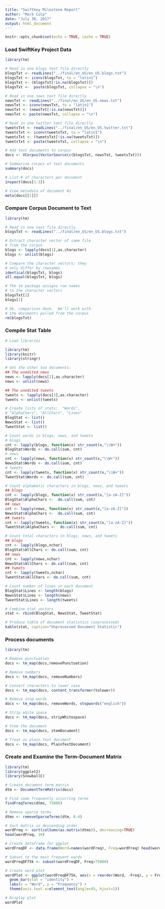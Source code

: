 ```yaml
---
title: "Swiftkey Milestone Report"
author: "Mark Culp"
date: "July 30, 2017"
output: html_document
---
```


```r
knitr::opts_chunk$set(echo = TRUE, cache = TRUE)
```

### Load SwiftKey Project Data


```r
library(tm)

# Read in one blogs text file directly
blogsTxt <- readLines("../final/en_US/en_US.blogs.txt")
blogsTxt <- iconv(blogsTxt, to = "latin1")
blogsTxt <- (blogsTxt[!is.na(blogsTxt)])
blogsTxt <-  paste(blogsTxt, collapse = "\n")

# Read in one news text file directly
newsTxt <- readLines("../final/en_US/en_US.news.txt")
newsTxt <- iconv(newsTxt, to = "latin1")
newsTxt <- (newsTxt[!is.na(newsTxt)])
newsTxt <- paste(newsTxt, collapse = "\n")

# Read in one twitter text file directly
tweetsTxt <- readLines("../final/en_US/en_US.twitter.txt")
tweetsTxt <- iconv(tweetsTxt, to = "latin1")
tweetsTxt <- (tweetsTxt[!is.na(tweetsTxt)])
tweetsTxt <- paste(tweetsTxt, collapse = "\n")

# Add text documents to corpus
docs <- VCorpus(VectorSource(c(blogsTxt, newsTxt, tweetsTxt)))

# Summarize corpus of text documents
summary(docs) 

# List # of characters per document
inspect(docs[1:3])

# View metadata of document #1
meta(docs[[1]])

```

### Compare Corpus Document to Text  

```r

library(tm)

# Read in one text file directly
blogsTxt <- readLines("../final/en_US/en_US.blogs.txt")

# Extract character vector of same file
# from the corpus
blogs <- lapply(docs[1],as.character)
blogs <- unlist(blogs)

# Compare the character vectors; they  
# only differ by rownames
identical(blogsTxt, blogs)
all.equal(blogsTxt, blogs)

# The tm package assigns row names
# to the character vectors 
blogsTxt[2]
blogs[2]

# Ok, comparison done.  We'll work with
# the documents pulled from the corpus
rm(blogsTxt)

```

### Compile Stat Table

```r

# Load libraries

library(tm)
library(knitr)
library(stringr)

# Get the other two documents:
## The unedited news 
news <- lapply(docs[2],as.character)
news <- unlist(news)

## The unedited tweets
tweets <- lapply(docs[3],as.character)
tweets <- unlist(tweets)

# Create lists of stats:  "Words", 
# "AlphaChars", "AllChars", "Lines"
BlogStat <- list()
NewsStat <- list()
TweetStat <- list()

# Count words in blogs, news, and tweets 
# blogs
cnt <- lapply(blogs, function(x) str_count(x,"\\W+"))
BlogStat$Words <- do.call(sum, cnt)
# news
cnt <- lapply(news, function(x) str_count(x,"\\W+"))
NewsStat$Words <- do.call(sum, cnt)
# tweets
cnt <- lapply(tweets, function(x) str_count(x,"\\W+"))
TweetStat$Words <- do.call(sum, cnt)

# Count alphabetic characters in blogs, news, and tweets 
## blogs
cnt <- lapply(blogs, function(x) str_count(x,"[a-zA-Z]"))
BlogStat$AlphaChars <-  do.call(sum, cnt)
## news
cnt <- lapply(news, function(x) str_count(x,"[a-zA-Z]"))
NewsStat$AlphaChars <-  do.call(sum, cnt)
## tweets
cnt <- lapply(tweets, function(x) str_count(x,"[a-zA-Z]"))
TweetStat$AlphaChars <-  do.call(sum, cnt)

# Count total characters in blogs, news, and tweets 
## blogs
cnt <- lapply(blogs,nchar)
BlogStat$AllChars <- do.call(sum, cnt)
## news
cnt <- lapply(news,nchar)
NewsStat$AllChars <- do.call(sum, cnt)
## tweets
cnt <- lapply(tweets,nchar)
TweetStat$AllChars <- do.call(sum, cnt)

# Count number of lines in each document
BlogStat$Lines <- length(blogs)
NewsStat$Lines <- length(news)
TweetStat$Lines <- length(tweets)

# Combine stat vectors
stat <- rbind(BlogStat, NewsStat, TweetStat)

# Produce table of document statistics (unprocessed)
kable(stat, caption="Unprocessed Document Statistic")

```

### Process documents

```r

library(tm)

# Remove punctuation
docs <- tm_map(docs,removePunctuation)

# Remove numbers
docs <- tm_map(docs, removeNumbers)  

# Convert characters to lower case
docs <- tm_map(docs, content_transformer(tolower))

# Remove stop words
docs <- tm_map(docs, removeWords, stopwords("english"))

# Strip white space 
docs <- tm_map(docs, stripWhitespace)

# Stem the document
docs <- tm_map(docs, stemDocument)

# Treat as plain text document
docs <- tm_map(docs, PlainTextDocument)

```

### Create and Examine the Term-Document Matrix

```r

library(tm)
library(ggplot2)
library(SnowballC)

# Create document term matrix
dtm <- DocumentTermMatrix(docs)

# Find some frequently occurring terms
findFreqTerms(dtms, 75000)

# Remove sparse terms
dtms <- removeSparseTerms(dtm, 0.4)

# Sort matrix in descending order 
wordFreq <- sort(colSums(as.matrix(dtms)), decreasing=TRUE)   
head(wordFreq, 10) 

# Create dataframe for ggplot
wordFreqDF <- data.frame(Word=names(wordFreq), Freq=wordFreq) head(wordFreqDF)

# Subset to the most frequent words 
wordFreqDF75k <- subset(wordFreqDF, Freq>75000)

# Create word plot
wordPlot <- ggplot(wordFreqDF75k, aes(x = reorder(Word, -Freq), y = Freq)) +
  geom_bar(stat = "identity") + 
  labs(x = "Word", y = "Frequency") +
  theme(axis.text.x=element_text(angle=45, hjust=1))

# Display plot
wordPlot  

```









